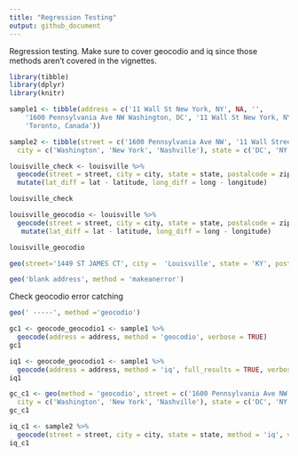 ```yaml
---
title: "Regression Testing"
output: github_document
---
```


Regression testing. Make sure to cover geocodio and iq since those methods aren't covered in the vignettes.

```r
library(tibble)
library(dplyr)
library(knitr)

sample1 <- tibble(address = c('11 Wall St New York, NY', NA, '',
    '1600 Pennsylvania Ave NW Washington, DC', '11 Wall St New York, NY', 
    'Toronto, Canada'))

sample2 <- tibble(street = c('1600 Pennsylvania Ave NW', '11 Wall Street', ''), 
  city = c('Washington', 'New York', 'Nashville'), state = c('DC', 'NY', 'TN'))
```

```r
louisville_check <- louisville %>% 
  geocode(street = street, city = city, state = state, postalcode = zip, verbose = TRUE, full_results = TRUE) %>%
  mutate(lat_diff = lat - latitude, long_diff = long - longitude)

louisville_check
```

```r
louisville_geocodio <- louisville %>% 
  geocode(street = street, city = city, state = state, postalcode = zip, verbose = TRUE, method = 'geocodio', full_results = TRUE) %>%
   mutate(lat_diff = lat - latitude, long_diff = long - longitude)

louisville_geocodio
```



```r
geo(street='1449 ST JAMES CT', city =  'Louisville', state = 'KY', postalcode =  '40208', full_results = TRUE, verbose = T)	
```

```r
geo('blank address', method = 'makeanerror')
```


Check geocodio error catching

```r
geo(' -----', method ='geocodio')
```



```r
gc1 <- geocode_geocodio1 <- sample1 %>% 
  geocode(address = address, method = 'geocodio', verbose = TRUE)
gc1
```

```r
iq1 <- geocode_geocodio1 <- sample1 %>% 
  geocode(address = address, method = 'iq', full_results = TRUE, verbose = TRUE)
iq1
```



```r
gc_c1 <- geo(method = 'geocodio', street = c('1600 Pennsylvania Ave NW', '11 Wall Street', ''), 
  city = c('Washington', 'New York', 'Nashville'), state = c('DC', 'NY', 'TN'), verbose = TRUE, full_results = TRUE)
gc_c1
```

```r
iq_c1 <- sample2 %>% 
  geocode(street = street, city = city, state = state, method = 'iq', verbose = TRUE, full_results = TRUE)
iq_c1
```

